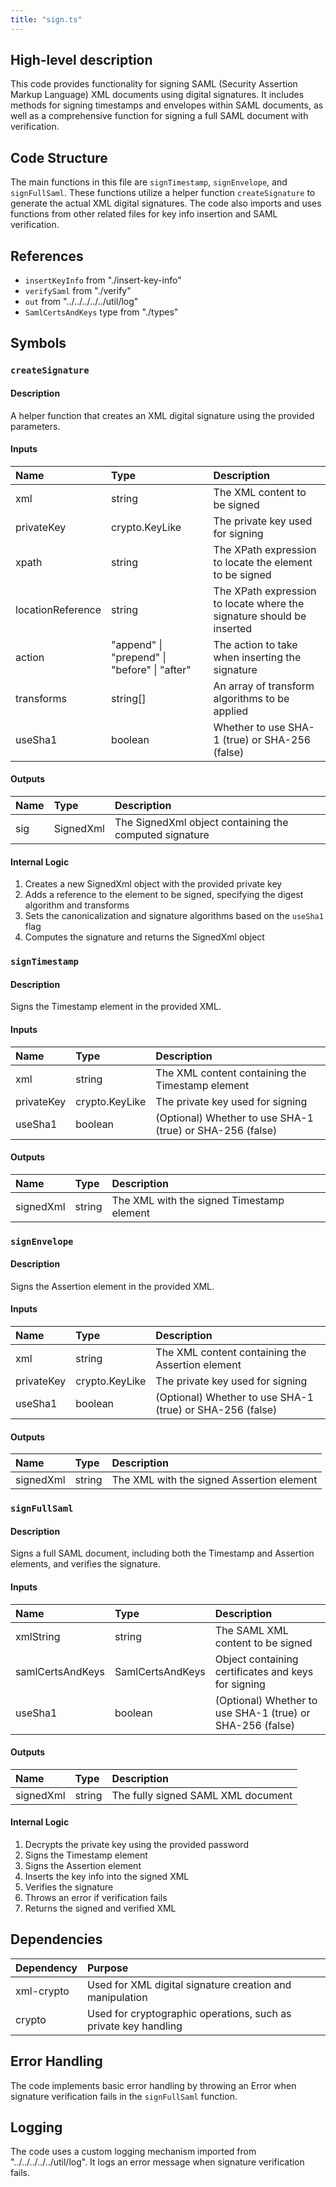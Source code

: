 ```yaml
---
title: "sign.ts"
---
```


## High-level description
This code provides functionality for signing SAML (Security Assertion Markup Language) XML documents using digital signatures. It includes methods for signing timestamps and envelopes within SAML documents, as well as a comprehensive function for signing a full SAML document with verification.

## Code Structure
The main functions in this file are `signTimestamp`, `signEnvelope`, and `signFullSaml`. These functions utilize a helper function `createSignature` to generate the actual XML digital signatures. The code also imports and uses functions from other related files for key info insertion and SAML verification.

## References
- `insertKeyInfo` from "./insert-key-info"
- `verifySaml` from "./verify"
- `out` from "../../../../../util/log"
- `SamlCertsAndKeys` type from "./types"

## Symbols

### `createSignature`
#### Description
A helper function that creates an XML digital signature using the provided parameters.

#### Inputs
| Name | Type | Description |
|:-----|:-----|:------------|
| xml | string | The XML content to be signed |
| privateKey | crypto.KeyLike | The private key used for signing |
| xpath | string | The XPath expression to locate the element to be signed |
| locationReference | string | The XPath expression to locate where the signature should be inserted |
| action | "append" \| "prepend" \| "before" \| "after" | The action to take when inserting the signature |
| transforms | string[] | An array of transform algorithms to be applied |
| useSha1 | boolean | Whether to use SHA-1 (true) or SHA-256 (false) |

#### Outputs
| Name | Type | Description |
|:-----|:-----|:------------|
| sig | SignedXml | The SignedXml object containing the computed signature |

#### Internal Logic
1. Creates a new SignedXml object with the provided private key
2. Adds a reference to the element to be signed, specifying the digest algorithm and transforms
3. Sets the canonicalization and signature algorithms based on the `useSha1` flag
4. Computes the signature and returns the SignedXml object

### `signTimestamp`
#### Description
Signs the Timestamp element in the provided XML.

#### Inputs
| Name | Type | Description |
|:-----|:-----|:------------|
| xml | string | The XML content containing the Timestamp element |
| privateKey | crypto.KeyLike | The private key used for signing |
| useSha1 | boolean | (Optional) Whether to use SHA-1 (true) or SHA-256 (false) |

#### Outputs
| Name | Type | Description |
|:-----|:-----|:------------|
| signedXml | string | The XML with the signed Timestamp element |

### `signEnvelope`
#### Description
Signs the Assertion element in the provided XML.

#### Inputs
| Name | Type | Description |
|:-----|:-----|:------------|
| xml | string | The XML content containing the Assertion element |
| privateKey | crypto.KeyLike | The private key used for signing |
| useSha1 | boolean | (Optional) Whether to use SHA-1 (true) or SHA-256 (false) |

#### Outputs
| Name | Type | Description |
|:-----|:-----|:------------|
| signedXml | string | The XML with the signed Assertion element |

### `signFullSaml`
#### Description
Signs a full SAML document, including both the Timestamp and Assertion elements, and verifies the signature.

#### Inputs
| Name | Type | Description |
|:-----|:-----|:------------|
| xmlString | string | The SAML XML content to be signed |
| samlCertsAndKeys | SamlCertsAndKeys | Object containing certificates and keys for signing |
| useSha1 | boolean | (Optional) Whether to use SHA-1 (true) or SHA-256 (false) |

#### Outputs
| Name | Type | Description |
|:-----|:-----|:------------|
| signedXml | string | The fully signed SAML XML document |

#### Internal Logic
1. Decrypts the private key using the provided password
2. Signs the Timestamp element
3. Signs the Assertion element
4. Inserts the key info into the signed XML
5. Verifies the signature
6. Throws an error if verification fails
7. Returns the signed and verified XML

## Dependencies
| Dependency | Purpose |
|:-----------|:--------|
| xml-crypto | Used for XML digital signature creation and manipulation |
| crypto | Used for cryptographic operations, such as private key handling |

## Error Handling
The code implements basic error handling by throwing an Error when signature verification fails in the `signFullSaml` function.

## Logging
The code uses a custom logging mechanism imported from "../../../../../util/log". It logs an error message when signature verification fails.